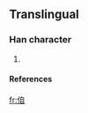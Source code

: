 ==Translingual==

===Han character===
{{Han char|rn=9|rad=人|as=06|sn=8|four=|canj=人竹月山 (OHBU)}}

# {{defn|Han}}

====References====
{{Han ref|kx=0102.291|dkj=|dj=|hdz=10149.061|uh=3451|ud=13393|bh=|bd=}}



[[fr:㑑]]